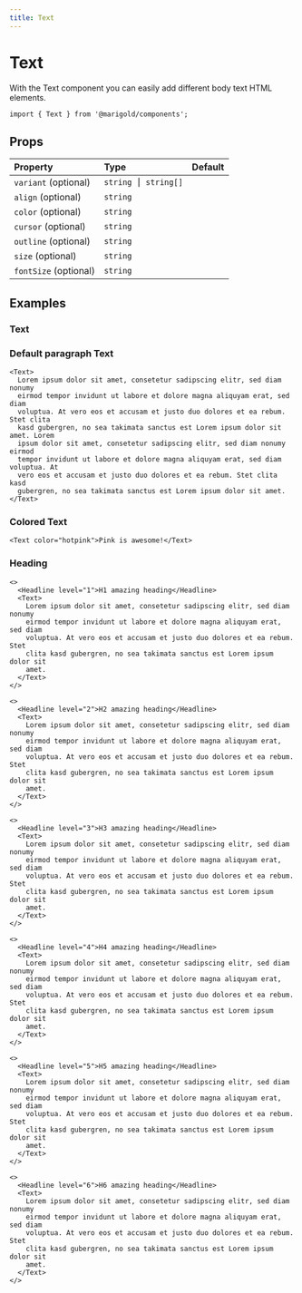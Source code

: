 ```yaml
---
title: Text
---
```


# Text

With the Text component you can easily add different body text HTML elements.

```tsx onlyCode
import { Text } from '@marigold/components';
```

## Props

| Property              | Type                | Default |
| :-------------------- | :------------------ | :------ |
| `variant` (optional)  | `string ⎮ string[]` |         |
| `align` (optional)    | `string`            |         |
| `color` (optional)    | `string`            |         |
| `cursor` (optional)   | `string`            |         |
| `outline` (optional)  | `string`            |         |
| `size` (optional)     | `string`            |         |
| `fontSize` (optional) | `string`            |         |

## Examples

### Text

### Default paragraph Text

```tsx
<Text>
  Lorem ipsum dolor sit amet, consetetur sadipscing elitr, sed diam nonumy
  eirmod tempor invidunt ut labore et dolore magna aliquyam erat, sed diam
  voluptua. At vero eos et accusam et justo duo dolores et ea rebum. Stet clita
  kasd gubergren, no sea takimata sanctus est Lorem ipsum dolor sit amet. Lorem
  ipsum dolor sit amet, consetetur sadipscing elitr, sed diam nonumy eirmod
  tempor invidunt ut labore et dolore magna aliquyam erat, sed diam voluptua. At
  vero eos et accusam et justo duo dolores et ea rebum. Stet clita kasd
  gubergren, no sea takimata sanctus est Lorem ipsum dolor sit amet.
</Text>
```

### Colored Text

```tsx
<Text color="hotpink">Pink is awesome!</Text>
```

### Heading

```tsx
<>
  <Headline level="1">H1 amazing heading</Headline>
  <Text>
    Lorem ipsum dolor sit amet, consetetur sadipscing elitr, sed diam nonumy
    eirmod tempor invidunt ut labore et dolore magna aliquyam erat, sed diam
    voluptua. At vero eos et accusam et justo duo dolores et ea rebum. Stet
    clita kasd gubergren, no sea takimata sanctus est Lorem ipsum dolor sit
    amet.
  </Text>
</>
```

```tsx
<>
  <Headline level="2">H2 amazing heading</Headline>
  <Text>
    Lorem ipsum dolor sit amet, consetetur sadipscing elitr, sed diam nonumy
    eirmod tempor invidunt ut labore et dolore magna aliquyam erat, sed diam
    voluptua. At vero eos et accusam et justo duo dolores et ea rebum. Stet
    clita kasd gubergren, no sea takimata sanctus est Lorem ipsum dolor sit
    amet.
  </Text>
</>
```

```tsx
<>
  <Headline level="3">H3 amazing heading</Headline>
  <Text>
    Lorem ipsum dolor sit amet, consetetur sadipscing elitr, sed diam nonumy
    eirmod tempor invidunt ut labore et dolore magna aliquyam erat, sed diam
    voluptua. At vero eos et accusam et justo duo dolores et ea rebum. Stet
    clita kasd gubergren, no sea takimata sanctus est Lorem ipsum dolor sit
    amet.
  </Text>
</>
```

```tsx
<>
  <Headline level="4">H4 amazing heading</Headline>
  <Text>
    Lorem ipsum dolor sit amet, consetetur sadipscing elitr, sed diam nonumy
    eirmod tempor invidunt ut labore et dolore magna aliquyam erat, sed diam
    voluptua. At vero eos et accusam et justo duo dolores et ea rebum. Stet
    clita kasd gubergren, no sea takimata sanctus est Lorem ipsum dolor sit
    amet.
  </Text>
</>
```

```tsx
<>
  <Headline level="5">H5 amazing heading</Headline>
  <Text>
    Lorem ipsum dolor sit amet, consetetur sadipscing elitr, sed diam nonumy
    eirmod tempor invidunt ut labore et dolore magna aliquyam erat, sed diam
    voluptua. At vero eos et accusam et justo duo dolores et ea rebum. Stet
    clita kasd gubergren, no sea takimata sanctus est Lorem ipsum dolor sit
    amet.
  </Text>
</>
```

```tsx
<>
  <Headline level="6">H6 amazing heading</Headline>
  <Text>
    Lorem ipsum dolor sit amet, consetetur sadipscing elitr, sed diam nonumy
    eirmod tempor invidunt ut labore et dolore magna aliquyam erat, sed diam
    voluptua. At vero eos et accusam et justo duo dolores et ea rebum. Stet
    clita kasd gubergren, no sea takimata sanctus est Lorem ipsum dolor sit
    amet.
  </Text>
</>
```
